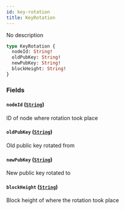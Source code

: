 ```yaml
---
id: key-rotation
title: KeyRotation
---
```



No description

```graphql
type KeyRotation {
  nodeId: String!
  oldPubKey: String!
  newPubKey: String!
  blockHeight: String!
}
```


### Fields

#### `nodeId` ([`String`](/docs/mainnet/graphql/scalars/string))

ID of node where rotation took place


#### `oldPubKey` ([`String`](/docs/mainnet/graphql/scalars/string))

Old public key rotated from


#### `newPubKey` ([`String`](/docs/mainnet/graphql/scalars/string))

New public key rotated to


#### `blockHeight` ([`String`](/docs/mainnet/graphql/scalars/string))

Block height of where the rotation took place




